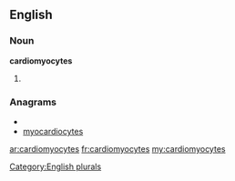 ==English==

===Noun===
'''cardiomyocytes'''

# {{plural of|[[cardiomyocyte]]}}

===Anagrams===
* {{alphagram|accdeimoorstyy}}
* [[myocardiocytes#English|myocardiocytes]]


[[Category:English plurals]]

[[ar:cardiomyocytes]]
[[fr:cardiomyocytes]]
[[my:cardiomyocytes]]